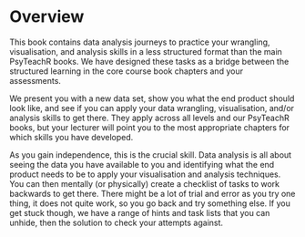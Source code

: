 # Overview {.unnumbered}

This book contains data analysis journeys to practice your wrangling, visualisation, and analysis skills in a less structured format than the main PsyTeachR books. We have designed these tasks as a bridge between the structured learning in the core course book chapters and your assessments. 

We present you with a new data set, show you what the end product should look like, and see if you can apply your data wrangling, visualisation, and/or analysis skills to get there. They apply across all levels and our PsyTeachR books, but your lecturer will point you to the most appropriate chapters for which skills you have developed. 

As you gain independence, this is the crucial skill. Data analysis is all about seeing the data you have available to you and identifying what the end product needs to be to apply your visualisation and analysis techniques. You can then mentally (or physically) create a checklist of tasks to work backwards to get there. There might be a lot of trial and error as you try one thing, it does not quite work, so you go back and try something else. If you get stuck though, we have a range of hints and task lists that you can unhide, then the solution to check your attempts against. 
